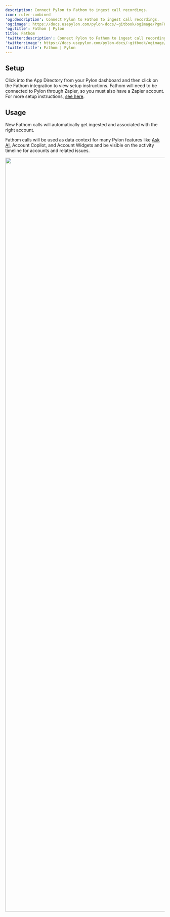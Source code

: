 ---
description: Connect Pylon to Fathom to ingest call recordings.
icon: ruler-combined
'og:description': Connect Pylon to Fathom to ingest call recordings.
'og:image': https://docs.usepylon.com/pylon-docs/~gitbook/ogimage/PgmF8cKQzDvXRBIjopSO
'og:title': Fathom | Pylon
title: Fathom
'twitter:description': Connect Pylon to Fathom to ingest call recordings.
'twitter:image': https://docs.usepylon.com/pylon-docs/~gitbook/ogimage/PgmF8cKQzDvXRBIjopSO
'twitter:title': Fathom | Pylon
---
## Setup

Click into the App Directory from your Pylon dashboard and then click on the Fathom integration to view setup instructions. Fathom will need to be connected to Pylon through Zapier, so you must also have a Zapier account. For more setup instructions, [see here](https://support.usepylon.com/articles/6926549735-how-do-i-integrate-gong-with-pylon).

## Usage

New Fathom calls will automatically get ingested and associated with the right account.

Fathom calls will be used as data context for many Pylon features like [Ask AI](/pylon-docs/platform/ask-ai), Account Copilot, and Account Widgets and be visible on the activity timeline for accounts and related issues.

<Frame>
<img alt="" class="block" data-testid="zoom-image" fetchpriority="high" height="2380" sizes="(max-width: 640px) 400px, 768px" src="/images/c4590f4b.png" width="3516"/>
</Frame>
